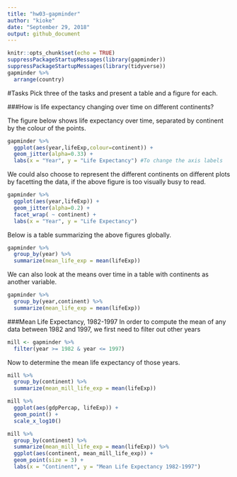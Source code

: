 ```yaml
---
title: "hw03-gapminder"
author: "kioke"
date: "September 29, 2018"
output: github_document
---
```


```r
knitr::opts_chunk$set(echo = TRUE)
suppressPackageStartupMessages(library(gapminder))
suppressPackageStartupMessages(library(tidyverse))
gapminder %>% 
  arrange(country)
```

#Tasks
Pick three of the tasks and present a table and a figure for each.

###How is life expectancy changing over time on different continents?

The figure below shows life expectancy over time, separated by continent by the colour of the points.
```r
gapminder %>% 
  ggplot(aes(year,lifeExp,colour=continent)) +
  geom_jitter(alpha=0.33) +
  labs(x = "Year", y = "Life Expectancy") #To change the axis labels

```
We could also choose to represent the different continents on different plots by facetting the data, if the above figure is too visually busy to read.
```r
gapminder %>% 
  ggplot(aes(year,lifeExp)) +
  geom_jitter(alpha=0.2) +
  facet_wrap( ~ continent) +
  labs(x = "Year", y = "Life Expectancy")
```
Below is a table summarizing the above figures globally.
```r
gapminder %>% 
  group_by(year) %>% 
  summarize(mean_life_exp = mean(lifeExp))

```
We can also look at the means over time in a table with continents as another variable.
```r
gapminder %>% 
  group_by(year,continent) %>% 
  summarize(mean_life_exp = mean(lifeExp))

```


###Mean Life Expectancy, 1982-1997
In order to compute the mean of any data between 1982 and 1997, we first need to filter out other years
```r
mill <- gapminder %>% 
  filter(year >= 1982 & year <= 1997)
```
Now to determine the mean life expectancy of those years.
```r
mill %>% 
  group_by(continent) %>% 
  summarize(mean_mill_life_exp = mean(lifeExp))
```


```r
mill %>% 
  ggplot(aes(gdpPercap, lifeExp)) +
  geom_point() + 
  scale_x_log10()
```
```r
mill %>% 
  group_by(continent) %>% 
  summarize(mean_mill_life_exp = mean(lifeExp)) %>% 
  ggplot(aes(continent, mean_mill_life_exp)) +
  geom_point(size = 3) +
  labs(x = "Continent", y = "Mean Life Expectancy 1982-1997")
```


